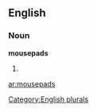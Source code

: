 ==English==

===Noun===
'''mousepads'''

# {{plural of|[[mousepad]]}}

[[Category:English plurals]]

[[ar:mousepads]]